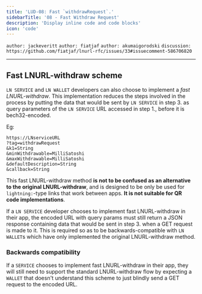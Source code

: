 ```yaml
---
title: 'LUD-08: Fast `withdrawRequest`.'
sidebarTitle: '08 - Fast Withdraw Request'
description: 'Display inline code and code blocks'
icon: 'code'
---
```


`author: jackeveritt` `author: fiatjaf` `author: akumaigorodski` `discussion: https://github.com/fiatjaf/lnurl-rfc/issues/33#issuecomment-586706820`

---

## Fast LNURL-withdraw scheme

`LN SERVICE` and `LN WALLET` developers can also choose to implement a _fast LNURL-withdraw_. This implementation reduces the steps involved in the process by putting the data that would be sent by `LN SERVICE` in step 3. as query parameters of the `LN SERVICE` URL accessed in step 1., before it is bech32-encoded.

Eg:

    https://LNserviceURL
    ?tag=withdrawRequest
    &k1=String
    &minWithdrawable=MilliSatoshi
    &maxWithdrawable=MilliSatoshi
    &defaultDescription=String
    &callback=String

This fast LNURL-withdraw method **is not to be confused as an alternative to the original LNURL-withdraw**, and is designed to be only be used for `lightning:`-type links that work between apps. **It is not suitable for QR code implementations**.

If a `LN SERVICE` developer chooses to implement fast LNURL-withdraw in their app, the encoded URL with query params must still return a JSON response containing data that would be sent in step 3. when a GET request is made to it. This is required so as to be backwards-compatible with `LN WALLET`s which have only implemented the original LNURL-withdraw method.

### Backwards compatibility

If a `SERVICE` chooses to implement fast LNURL-withdraw in their app, they will still need to support the standard LNURL-withdraw flow by expecting a `WALLET` that doesn't understand this scheme to just blindly send a GET request to the encoded URL.